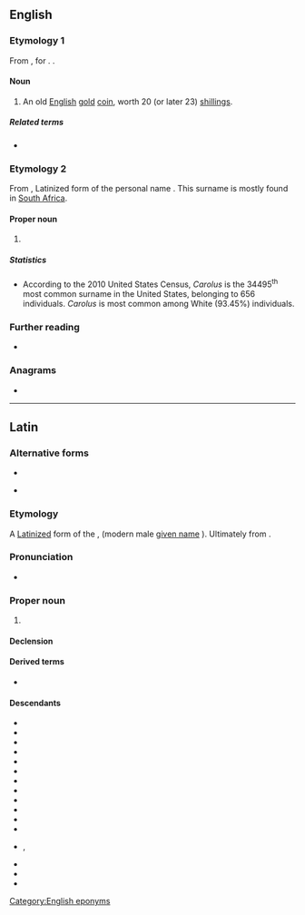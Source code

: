 ==English==

===Etymology 1===
From {{m|la|Carolus}}, {{etyl|la|en}} for {{m|en|Charles}}. {{doublet|en|Charles}}.

====Noun====
{{en-noun|es|Caroli}}

# {{lb|en|historical}} An old [[English]] [[gold]] [[coin]], worth 20 (or later 23) [[shilling]]s.

=====Related terms=====
* {{l|en|Carolus dollar}}

===Etymology 2===
From {{der|en|la|Carolus}}, Latinized form of the personal name {{m|en|Charles}}. This surname is mostly found in [[South Africa]].

====Proper noun====
{{en-proper noun|es}}

# {{surname|en|from=Latin}}

=====Statistics=====
* According to the 2010 United States Census, ''Carolus'' is the 34495<sup>th</sup> most common surname in the United States, belonging to 656 individuals. ''Carolus'' is most common among White (93.45%) individuals.

===Further reading===
* {{R:en:DAFN}}

===Anagrams===
* {{anagrams|en|a=aclorsu|Lacours|oculars|oscular}}

[[Category:English eponyms]]

----

==Latin==

===Alternative forms===
* {{alt|la|Carlus||rather rare}}
* {{l|la|Karolus}} {{q|[[denarius]] coin inscription: KAROLVS IMP AVG (Karolus {{l|la|imperātor|Imperātor}} [[Augustus]])}}

===Etymology===
A [[Latinize]]d form of the {{bor|la|goh|karal}}, {{m|goh|karl}} (modern male [[given name]] {{m|de|Karl}}). Ultimately from {{der|la|gem-pro|*karilaz}}.

===Pronunciation===
* {{la-IPA|eccl=yes}}

===Proper noun===
{{la-proper noun|Carolus<2.both>}}

# {{given name|la|male|from=Germanic languages}}

====Declension====
{{la-ndecl|Carolus<2.both>}}

====Derived terms====
* {{l|la|Carolus Magnus}} {{q|literally “[[Charles the Great]]” (English), “[[Karl der Große]]” (German), i.e., [[Charlemagne]]}}

====Descendants====
{{top2}}
* {{desc|ast|Carlos}}
* {{desc|ca|Carles}}
* {{desc|co|Carulu}}
* {{desc|cs|Karel}}
* {{desc|en|Charles}}
* {{desc|fr|Charles}}
* {{desc|fur|Carli}}
* {{desc|gl|Carlos}}
* {{desc|it|Carlo}}
* {{desc|oc|Carles}}
* {{desc|pt|Carlos}}
* {{desc|ro|Carol}}
* {{desc|scn|Carlu}}, {{l|scn|Carru}}
* {{desc|es|Carlos}}
* {{desc|vec|Carlo}}
* {{desc|wa|Tchåle}}
{{bottom}}